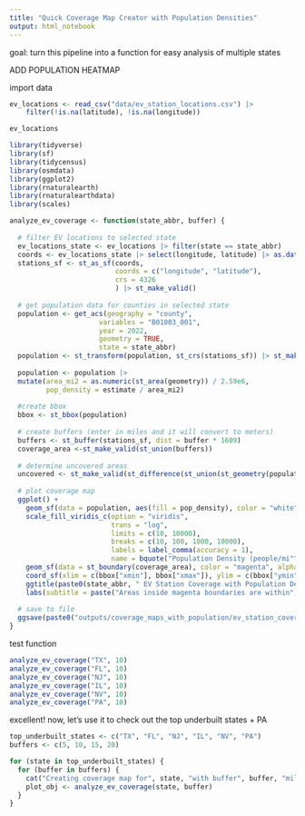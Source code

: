 ```yaml
---
title: "Quick Coverage Map Creator with Population Densities"
output: html_notebook
---
```

goal: turn this pipeline into a function for easy analysis of multiple states

ADD POPULATION HEATMAP

import data

```r
ev_locations <- read_csv("data/ev_station_locations.csv") |>
    filter(!is.na(latitude), !is.na(longitude))

ev_locations
```

```r
library(tidyverse)
library(sf)
library(tidycensus)
library(osmdata)
library(ggplot2)
library(rnaturalearth)
library(rnaturalearthdata)
library(scales)

analyze_ev_coverage <- function(state_abbr, buffer) {
  
  # filter EV locations to selected state
  ev_locations_state <- ev_locations |> filter(state == state_abbr)
  coords <- ev_locations_state |> select(longitude, latitude) |> as.data.frame()
  stations_sf <- st_as_sf(coords, 
                          coords = c("longitude", "latitude"), 
                          crs = 4326
                          ) |> st_make_valid()
  
  # get population data for counties in selected state
  population <- get_acs(geography = "county",
                      variables = "B01003_001",
                      year = 2022,
                      geometry = TRUE,
                      state = state_abbr)
  population <- st_transform(population, st_crs(stations_sf)) |> st_make_valid()
  
  population <- population |>
  mutate(area_mi2 = as.numeric(st_area(geometry)) / 2.59e6,
         pop_density = estimate / area_mi2)
  
  #create bbox
  bbox <- st_bbox(population)
  
  # create buffers (enter in miles and it will convert to meters)
  buffers <- st_buffer(stations_sf, dist = buffer * 1609)
  coverage_area <-st_make_valid(st_union(buffers))
  
  # determine uncovered areas
  uncovered <- st_make_valid(st_difference(st_union(st_geometry(population)), coverage_area))
  
  # plot coverage map
  ggplot() +
    geom_sf(data = population, aes(fill = pop_density), color = "white", size = 0.2) +
    scale_fill_viridis_c(option = "viridis", 
                         trans = "log",
                         limits = c(10, 10000),
                         breaks = c(10, 100, 1000, 10000),
                         labels = label_comma(accuracy = 1),
                         name = bquote("Population Density (people/mi"^2*")")) +
    geom_sf(data = st_boundary(coverage_area), color = "magenta", alpha = 1, size = 1.5) +
    coord_sf(xlim = c(bbox["xmin"], bbox["xmax"]), ylim = c(bbox["ymin"], bbox["ymax"]), expand = FALSE) +
    ggtitle(paste0(state_abbr, " EV Station Coverage with Population Density (", buffer, " Mile Convenience)")) +
    labs(subtitle = paste("Areas inside magenta boundaries are within", buffer, "miles of an EV station"))
  
  # save to file
  ggsave(paste0("outputs/coverage_maps_with_population/ev_station_coverage_with_population_", state_abbr, "_", buffer, "mi.png"))
}
```

test function

```r
analyze_ev_coverage("TX", 10)
analyze_ev_coverage("FL", 10)
analyze_ev_coverage("NJ", 10)
analyze_ev_coverage("IL", 10)
analyze_ev_coverage("NV", 10)
analyze_ev_coverage("PA", 10)
```

excellent!
now, let's use it to check out the top underbuilt states + PA

```r
top_underbuilt_states <- c("TX", "FL", "NJ", "IL", "NV", "PA")
buffers <- c(5, 10, 15, 20)

for (state in top_underbuilt_states) {
  for (buffer in buffers) {
    cat("Creating coverage map for", state, "with buffer", buffer, "miles...\n")
    plot_obj <- analyze_ev_coverage(state, buffer)
  }
}
```